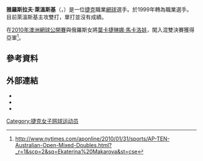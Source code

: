 {{noteTA
|G1=Tennis
}}
{{Infobox 网球
|姓名=雅羅斯拉夫·萊溫斯基
|image=[[File:Levinský_2009_US_Open_01.jpg|200px]]
|国籍={{CZE}}
|生日={{birth_date_and_age|1981|2|11|mf=y}}
|出生地={{CZE}}Valašské Meziříčí
|居住地={{CZE}}Prostějov
|身高=196
|体重=77
|持拍手=右
|反拍=雙手
|转职业年=1999年
|球拍=
|球衣=
|球鞋=
|单打最高排名=
|双打最高排名=24（2007年7月16日）
|现单打排名=
|现双打排名=
|单打冠军头衔=
|双打冠军头衔=5
|职业战绩=
|奖金=689,200[[美元|美元]]
|澳网最好成绩=第三輪（2007）
|法网最好成绩=第三輪（2009）
|温网最好成绩=第三輪（2005、2007）
|美网最好成绩=第二輪（2002、2004、2005、2008）
|大满贯个数=
|奥运会最好成绩=
}}
'''雅羅斯拉夫·萊溫斯基'''（{{lang-cs|'''Jaroslav Levinský'''}}，{{bd|1981年|2月11日}}）是一位[[捷克|捷克]]職業[[網球|網球]]選手。於1999年轉為職業選手。目前萊溫斯基主攻雙打，單打並沒有成績。

在[[2010年澳洲網球公開賽|2010年澳洲網球公開賽]]與俄羅斯女將[[葉卡捷琳娜·馬卡洛娃|葉卡捷琳娜·馬卡洛娃]]，闖入混雙決賽獲得亞軍<ref>http://www.nytimes.com/aponline/2010/01/31/sports/AP-TEN-Australian-Open-Mixed-Doubles.html?_r=1&scp=2&sq=Ekaterina%20Makarova&st=cse</ref>。

== 參考資料 ==
{{reflist}}

==外部連結==
* {{ATP|id=L391}}
* {{ITF Profile|id=10019083}}
* {{DavisCupplayerlink|id=10019083}}

{{Authority control}}
{{DEFAULTSORT:Levinsky, Jaroslav}}
[[Category:捷克女子网球运动员|Category:捷克女子网球运动员]]
